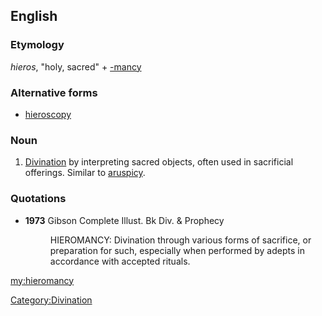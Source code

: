 ==English==

===Etymology===
{{etyl|grc}} ''hieros'', "holy, sacred" + [[-mancy]]

===Alternative forms===
* [[hieroscopy]]

===Noun===
{{en-noun|-}}

# [[divination|Divination]] by interpreting sacred objects, often used in sacrificial offerings. Similar to [[aruspicy]].

===Quotations===
* '''1973''' Gibson Complete Illust. Bk Div. & Prophecy
*: HIEROMANCY: Divination through various forms of sacrifice, or preparation for such, especially when performed by adepts in accordance with accepted rituals.

[[Category:Divination]]

[[my:hieromancy]]
